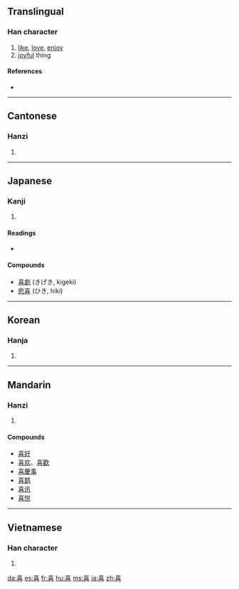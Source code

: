 {{see|憙}}
==Translingual==
{{Han stroke|[[Image:喜-bw.png|thumbnail|center|600 px]]}}

===Han character===
{{Han char|rn=30|rad=口|as=09|sn=12|four=4060<sub>1</sub>|canj=土口廿口 (GRTR)|ids=⿱[[壴]][[口]]}}

# [[like]], [[love]], [[enjoy]]
# [[joyful]] thing

====References====
* {{Han ref|kx=0199.050|dkj=03957|dj=0420.290|hdz=10649.020|uh=559C|ud=21916|bh=B3DF|bd=46047}}

----

==Cantonese==

===Hanzi===
{{yue-hanzi|jyut=hei2|y=hei2}}

# {{defn|Cantonese}}

----

==Japanese==

===Kanji===
{{ja-kanji|grade=4|rs=口09}}

# {{defn|Japanese}}

====Readings====
* {{ja-readings|on=[[き]] (ki), [[し]] (shi)|kun=[[よろこぶ]] (yorokobu), [[よろこび]] (yorokobi)}}

====Compounds====
* [[喜劇]] (きげき, kigeki)
* [[悲喜]] (ひき, hiki)

----

==Korean==

===Hanja===
{{ko-hanja|hangeul=희|rv=hui|mr=hŭi}}

# {{defn|Korean}}

----

==Mandarin==

===Hanzi===
{{cmn-hanzi|pin=[[hè]] ([[he4]]), [[xǐ]] ([[xi3]])|wg=ho<sup>4</sup>, hsi<sup>3</sup>}}

# {{defn|Mandarin}}

====Compounds====
* [[喜好]]
* [[喜欢]]、[[喜歡]]
* [[喜慶事]]
* [[喜鹊]]
* [[喜讯]]
* [[喜悦]]

----

==Vietnamese==

===Han character===
{{vi-hantu|hỉ}}

# {{defn|Vietnamese}}

[[da:喜]]
[[es:喜]]
[[fr:喜]]
[[hu:喜]]
[[ms:喜]]
[[ja:喜]]
[[zh:喜]]